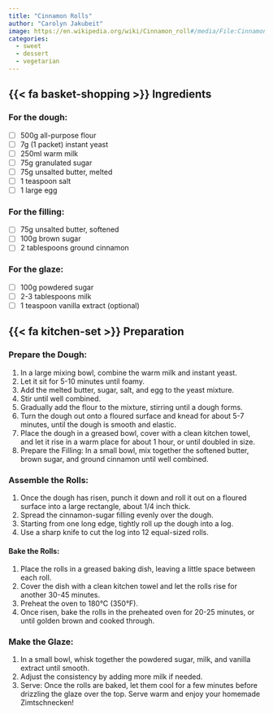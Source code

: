 ```yaml
---
title: "Cinnamon Rolls"
author: "Carolyn Jakubeit"
image: https://en.wikipedia.org/wiki/Cinnamon_roll#/media/File:Cinnamon_roll_in_Stockholm.jpg
categories:
  - sweet
  - dessert
  - vegetarian
---
```


## {{< fa basket-shopping >}} Ingredients

### For the dough:

-   [ ] 500g all-purpose flour
-   [ ] 7g (1 packet) instant yeast
-   [ ] 250ml warm milk
-   [ ] 75g granulated sugar
-   [ ] 75g unsalted butter, melted
-   [ ] 1 teaspoon salt
-   [ ] 1 large egg

### For the filling:

-   [ ] 75g unsalted butter, softened
-   [ ] 100g brown sugar
-   [ ] 2 tablespoons ground cinnamon

### For the glaze:

-   [ ] 100g powdered sugar
-   [ ] 2-3 tablespoons milk
-   [ ] 1 teaspoon vanilla extract (optional)

## {{< fa kitchen-set >}} Preparation

### Prepare the Dough:

1.  In a large mixing bowl, combine the warm milk and instant yeast.
2.  Let it sit for 5-10 minutes until foamy.
3.  Add the melted butter, sugar, salt, and egg to the yeast mixture.
4.  Stir until well combined.
5.  Gradually add the flour to the mixture, stirring until a dough forms.
6.  Turn the dough out onto a floured surface and knead for about 5-7 minutes, until the dough is smooth and elastic.
7.  Place the dough in a greased bowl, cover with a clean kitchen towel, and let it rise in a warm place for about 1 hour, or until doubled in size.
8.  Prepare the Filling: In a small bowl, mix together the softened butter, brown sugar, and ground cinnamon until well combined.

### Assemble the Rolls:

1.  Once the dough has risen, punch it down and roll it out on a floured surface into a large rectangle, about 1/4 inch thick.
2.  Spread the cinnamon-sugar filling evenly over the dough.
3.  Starting from one long edge, tightly roll up the dough into a log.
4.  Use a sharp knife to cut the log into 12 equal-sized rolls.

#### Bake the Rolls:

1.  Place the rolls in a greased baking dish, leaving a little space between each roll.
2.  Cover the dish with a clean kitchen towel and let the rolls rise for another 30-45 minutes.
3.  Preheat the oven to 180°C (350°F).
4.  Once risen, bake the rolls in the preheated oven for 20-25 minutes, or until golden brown and cooked through.

### Make the Glaze:

1.  In a small bowl, whisk together the powdered sugar, milk, and vanilla extract until smooth.
2.  Adjust the consistency by adding more milk if needed.
3.  Serve: Once the rolls are baked, let them cool for a few minutes before drizzling the glaze over the top. Serve warm and enjoy your homemade Zimtschnecken!
